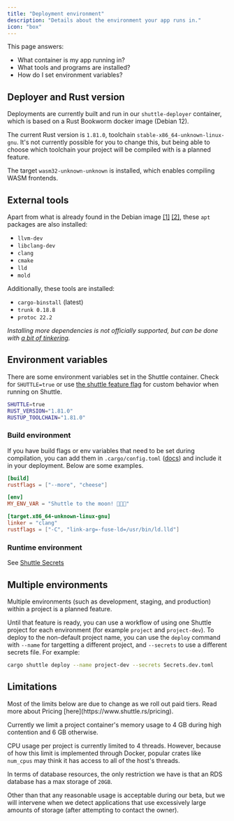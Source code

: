 ```yaml
---
title: "Deployment environment"
description: "Details about the environment your app runs in."
icon: "box"
---
```


This page answers:

- What container is my app running in?
- What tools and programs are installed?
- How do I set environment variables?

## Deployer and Rust version

Deployments are currently built and run in our `shuttle-deployer` container, which is based on a Rust Bookworm docker image (Debian 12).

The current Rust version is `1.81.0`, toolchain `stable-x86_64-unknown-linux-gnu`.
It's not currently possible for you to change this, but being able to choose which toolchain your project will be compiled with is a planned feature.

The target `wasm32-unknown-unknown` is installed, which enables compiling WASM frontends.

## External tools

Apart from what is already found in the Debian image [[1]](https://github.com/debuerreotype/docker-debian-artifacts/blob/bfa3d175e4153a23ffb4cf1b573d72408333b4e2/bookworm/rootfs.manifest) [[2]](https://github.com/docker-library/buildpack-deps/blob/fdfe65ea0743aa735b4a5f27cac8e281e43508f5/debian/bookworm/Dockerfile), these `apt` packages are also installed:

- `llvm-dev`
- `libclang-dev`
- `clang`
- `cmake`
- `lld`
- `mold`

Additionally, these tools are installed:

- `cargo-binstall` (latest)
- `trunk 0.18.8`
- `protoc 22.2`

*Installing more dependencies is not officially supported, but can be done with [a bit of tinkering](https://github.com/shuttle-hq/shuttle/issues/703#issuecomment-1515606621).*

## Environment variables

There are some environment variables set in the Shuttle container.
Check for `SHUTTLE=true` or use [the shuttle feature flag](./project-structure#cargo-feature-flags) for custom behavior when running on Shuttle.

```bash
SHUTTLE=true
RUST_VERSION="1.81.0"
RUSTUP_TOOLCHAIN="1.81.0"
```

### Build environment

If you have build flags or env variables that need to be set during compilation, you can add them in `.cargo/config.toml` ([docs](https://doc.rust-lang.org/cargo/reference/config.html)) and include it in your deployment. Below are some examples.

```toml .cargo/config.toml
[build]
rustflags = ["--more", "cheese"]

[env]
MY_ENV_VAR = "Shuttle to the moon! 🚀🚀🚀"

[target.x86_64-unknown-linux-gnu]
linker = "clang"
rustflags = ["-C", "link-arg=-fuse-ld=/usr/bin/ld.lld"]
```

### Runtime environment

See [Shuttle Secrets](/resources/shuttle-secrets)

## Multiple environments

Multiple environments (such as development, staging, and production) within a project is a planned feature.

Until that feature is ready, you can use a workflow of using one Shuttle project for each environment (for example `project` and `project-dev`).
To deploy to the non-default project name, you can use the `deploy` command with `--name` for targetting a different project, and `--secrets` to use a different secrets file. For example:

```sh
cargo shuttle deploy --name project-dev --secrets Secrets.dev.toml
```

## Limitations

<Warning>
  Most of the limits below are due to change as we roll out paid tiers. Read more about Pricing [here](https://www.shuttle.rs/pricing).
</Warning>

Currently we limit a project container's memory usage to 4 GB during high contention and 6 GB otherwise.

CPU usage per project is currently limited to 4 threads. However, because of how this limit is implemented through Docker, popular crates like `num_cpus` may think it has access to all of the host's threads.

In terms of database resources, the only restriction we have is that an RDS database has a max storage of `20GB`.

Other than that any reasonable usage is acceptable during our beta, but we will intervene when we detect applications that use excessively large amounts of storage (after attempting to contact the owner).
